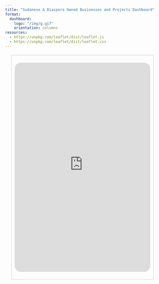 ```yaml
---
title: "Sudanese & Diaspora Owned Businesses and Projects Dashboard"
format: 
  dashboard:
    logo: "/img/g.gif"
    orientation: columns
resources:
  - https://unpkg.com/leaflet/dist/leaflet.js
  - https://unpkg.com/leaflet/dist/leaflet.css
---
```




<div style="border: 1px solid #ccc; padding: 10px; margin: 20px;">
  <iframe 
    src="https://geotruth.shinyapps.io/myapp" 
    width="100%" 
    height="680px" 
    frameborder="0"
    style="border-radius: 20px;">
  </iframe>
</div> 
